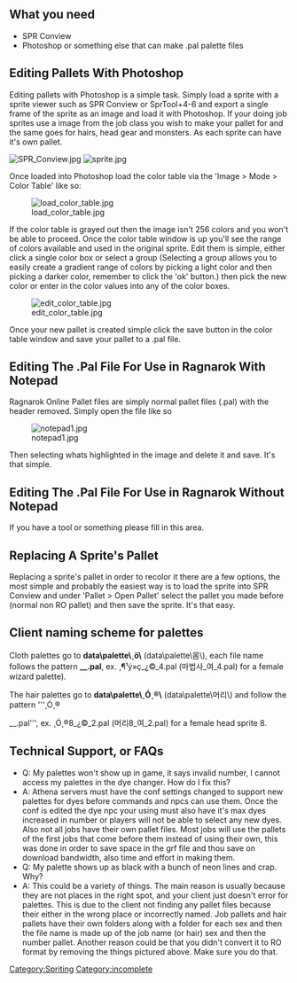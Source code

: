 {{merge
|target=[[Alternate Palette Guide]]
|talk=Talk:Alternate Palette Guide
|date=July 2010
}}


== What you need ==

*SPR Conview
*Photoshop or something else that can make .pal palette files

== Editing Pallets With Photoshop ==

Editing pallets with Photoshop is a simple task. Simply load a sprite with a sprite viewer such as SPR Conview or SprTool+4-6 and export a single frame of the sprite as an image and load it with Photoshop. If your doing job sprites use a image from the job class you wish to make your pallet for and the same goes for hairs, head gear and monsters. As each sprite can have it's own pallet.

[[Image:SPR Conview.jpg]]
[[Image:sprite.jpg]]

Once loaded into Photoshop load the color table via the 'Image > Mode > Color Table' like so:

[[Image:load color table.jpg]]

If the color table is grayed out then the image isn't 256 colors and you won't be able to proceed. Once the color table window is up you'll see the range of colors available and used in the original sprite. Edit them is simple, either click a single color box or select a group (Selecting a group allows you to easily create a gradient range of colors by picking a light color and then picking a darker color, remember to click the 'ok' button.) then pick the new color or enter in the color values into any of the color boxes.

[[Image:edit color table.jpg]]

Once your new pallet is created simple click the save button in the color table window and save your pallet to a .pal file.

== Editing The .Pal File For Use in Ragnarok With Notepad ==

Ragnarok Online Pallet files are simply normal pallet files (.pal) with the header removed. Simply open the file like so

[[Image:notepad1.jpg]]

Then selecting whats highlighted in the image and delete it and save. It's that simple.

== Editing The .Pal File For Use in Ragnarok Without Notepad ==

If you have a tool or something please fill in this area.

== Replacing A Sprite's Pallet ==

Replacing a sprite's pallet in order to recolor it there are a few options, the most simple and probably the easiest way is to load the sprite into SPR Conview and under 'Pallet > Open Pallet' select the pallet you made before (normal non RO pallet) and then save the sprite. It's that easy.

== Client naming scheme for palettes ==

Cloth palettes go to '''data\palette\¸ö\''' (data\palette\몸\), each file name follows the pattern '''<jobname>_<gender>_<palette id>.pal''', ex. ¸¶¹ý»ç_¿©_4.pal (마법사_여_4.pal) for a female wizard palette).

The hair palettes go to '''data\palette\¸Ó¸®\''' (data\palette\머리\) and follow the pattern '''¸Ó¸®<head sprite id>_<gender>_<palette id>.pal''', ex. ¸Ó¸®8_¿©_2.pal (머리8_여_2.pal) for a female head sprite 8.

== Technical Support, or FAQs ==
*Q: My palettes won't show up in game, it says invalid number, I cannot access my palettes in the dye changer. How do I fix this?
*A: Athena servers must have the conf settings changed to support new palettes for dyes before commands and npcs can use them. Once the conf is edited the dye npc your using must also have it's max dyes increased in number or players will not be able to select any new dyes. Also not all jobs have their own pallet files. Most jobs will use the pallets of the first jobs that come before them instead of using their own, this was done in order to save space in the grf file and thou save on download bandwidth, also time and effort in making them.
*Q: My palette shows up as black with a bunch of neon lines and crap. Why?
*A: This could be a variety of things. The main reason is usually because they are not places in the right spot, and your client just doesn't error for palettes. This is due to the client not finding any pallet files because their either in the wrong place or incorrectly named. Job pallets and hair pallets have their own folders along with a folder for each sex and then the file name is made up of the job name (or hair) sex and then the number pallet. Another reason could be that you didn't convert it to RO format by removing the things pictured above. Make sure you do that.

[[Category:Spriting]]

[[Category:incomplete]]